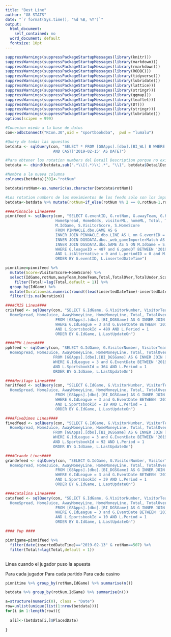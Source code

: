 ```yaml
---
title: "Best Line"
author: "G8 STATS"
date: "`r format(Sys.time(), '%d %B, %Y')`"
output:
  html_document: 
    self_contained: no
  word_document: default
  fontsize: 10pt
---
```


```r
suppressWarnings(suppressPackageStartupMessages(library(knitr)))
suppressWarnings(suppressPackageStartupMessages(library(markdown)))
suppressWarnings(suppressPackageStartupMessages(library(rmarkdown)))
suppressWarnings(suppressPackageStartupMessages(library(RODBC)))
suppressWarnings(suppressPackageStartupMessages(library(tidyverse)))
suppressWarnings(suppressPackageStartupMessages(library(lubridate)))
suppressWarnings(suppressPackageStartupMessages(library(lattice)))
suppressWarnings(suppressPackageStartupMessages(library(stringr)))
suppressWarnings(suppressPackageStartupMessages(library(ggmap)))
suppressWarnings(suppressPackageStartupMessages(library(leaflet)))
suppressWarnings(suppressPackageStartupMessages(library(DT)))
suppressWarnings(suppressPackageStartupMessages(library(stringr)))
suppressWarnings(suppressPackageStartupMessages(library(lubridate)))
options(scipen = 999)

#Conexion miedo a la base de datos 
con<-odbcConnect("RCon.30",uid = "sportbookdba",  pwd = "lumalu")

#Query de todas las apuestas
betdata <- sqlQuery(con, "SELECT * FROM [G8Apps].[dbo].[BI_WL] B WHERE B.SettledDate BETWEEN CAST('2019-02-01' AS DATE)
                     AND CAST('2019-02-15' AS DATE)")

#Para obtener los rotation numbers del Detail Description porque no existen
betdata <- cbind(betdata,sub(".*\\[(.*)\\].*", "\\1", betdata$DetailDescription, perl=TRUE)) 

#Nombre a la nueva columna
colnames(betdata)[39]<-"rotNum"

betdata$rotNum<-as.numeric(as.character(betdata$rotNum))

#Los rotation numbers de los movimientos de los feeds solo son los impares, entonces remplazamos los rotNum pares con el anterior para que calcen.
betdata<-betdata %>% mutate(rotNum=if_else(rotNum %% 2 == 0,rotNum-1,rotNum))

####Pinnacle Lines####
pinnifeed <- sqlQuery(con, "SELECT G.eventID, G.rotNum, G.awayTeam, G.homeTeam, VisitorSpread, visitorOdds,
                      HomeSpread, HomeOdds, visitorML, homeML, Total, TotalOVer, TotalUnder, L.insertedDateTime,
                      M.IdGame, S.VisitorScore, S.HomeScore 
                      FROM PINNACLE.dbo.GAME AS G 
                      INNER JOIN PINNACLE.dbo.LINE AS L on G.eventID = L.eventID
                      INNER JOIN DGSDATA.dbo._web_gameImporterMatch AS M on G.eventID = M.eventID
                      INNER JOIN DGSDATA.dbo.GAME AS S ON M.IdGame = S.IdGame
                      WHERE G.leagueID = 487 and G.gameDT BETWEEN '2019-02-01' AND '2019-02-15'
                      AND L.isAlternative = 0 and L.periodID = 0 and M.periodID = 0
                      ORDER BY G.eventID, L.insertedDateTime")

pinnitime=pinnifeed %>%
  mutate(Score=VisitorScore+HomeScore) %>% 
  select(IdGame,rotNum,awayTeam,homeTeam,Total,TotalOVer,TotalUnder,Score,insertedDateTime) %>% 
    filter(Total!=lag(Total,default = 1)) %>%
  group_by(IdGame) %>%
  mutate(Duration=as.numeric(round((lead(insertedDateTime)-insertedDateTime)/60,2))) %>% 
  filter(!is.na(Duration))

####CRIS Lines####
crisfeed <- sqlQuery(con, "SELECT G.IdGame, G.VisitorNumber, VisitorTeam, HomeNumber, HomeTeam, AwaySpread, AwayJuice,
  HomeSpread, HomeJuice, AwayMoneyLine, HomeMoneyLine, Total, TotalOverMoneyLine, TotalUnderMoneyLine, L.LastUpdateOn 
                      FROM [G8Apps].[dbo].[BI_DGSGame] AS G INNER JOIN [G8Apps].[dbo].[BI_FeedData] AS L on G.IdGame = L.IdGame
                      WHERE G.IdLeague = 3 and G.EventDate BETWEEN '2019-01-01' AND '2019-02-15'
                      AND L.SportsbookId = 489 AND L.Period = 1
                      ORDER BY G.IdGame, L.LastUpdateOn")

####PPH Lines####
pphfeed <- sqlQuery(con, "SELECT G.IdGame, G.VisitorNumber, VisitorTeam, HomeNumber, HomeTeam, AwaySpread, AwayJuice,
  HomeSpread, HomeJuice, AwayMoneyLine, HomeMoneyLine, Total, TotalOverMoneyLine, TotalUnderMoneyLine, L.LastUpdateOn 
                     FROM [G8Apps].[dbo].[BI_DGSGame] AS G INNER JOIN [G8Apps].[dbo].[BI_FeedData] AS L on G.IdGame = L.IdGame
                     WHERE G.IdLeague = 3 and G.EventDate BETWEEN '2019-02-01' AND '2019-02-15'
                     AND L.SportsbookId = 364 AND L.Period = 1
                     ORDER BY G.IdGame, L.LastUpdateOn")

####Heritage Lines####
heritfeed <- sqlQuery(con, "SELECT G.IdGame, G.VisitorNumber, VisitorTeam, HomeNumber, HomeTeam, AwaySpread, AwayJuice,
  HomeSpread, HomeJuice, AwayMoneyLine, HomeMoneyLine, Total, TotalOverMoneyLine, TotalUnderMoneyLine, L.LastUpdateOn 
                      FROM [G8Apps].[dbo].[BI_DGSGame] AS G INNER JOIN [G8Apps].[dbo].[BI_FeedData] AS L on G.IdGame = L.IdGame
                      WHERE G.IdLeague = 3 and G.EventDate BETWEEN '2019-02-01' AND '2019-02-15'
                      AND L.SportsbookId = 19 AND L.Period = 1
                      ORDER BY G.IdGame, L.LastUpdateOn")

####FiveDimes Lines####
fivedfeed <- sqlQuery(con, "SELECT G.IdGame, G.VisitorNumber, VisitorTeam, HomeNumber, HomeTeam, AwaySpread, AwayJuice,
  HomeSpread, HomeJuice, AwayMoneyLine, HomeMoneyLine, Total, TotalOverMoneyLine, TotalUnderMoneyLine, L.LastUpdateOn 
                     FROM [G8Apps].[dbo].[BI_DGSGame] AS G INNER JOIN [G8Apps].[dbo].[BI_FeedData] AS L on G.IdGame = L.IdGame
                     WHERE G.IdLeague = 3 and G.EventDate BETWEEN '2019-02-01' AND '2019-02-15'
                     AND L.SportsbookId = 92 AND L.Period = 1
                     ORDER BY G.IdGame, L.LastUpdateOn")

####Grande Lines####
grandefeed <- sqlQuery(con, "SELECT G.IdGame, G.VisitorNumber, VisitorTeam, HomeNumber, HomeTeam, AwaySpread, AwayJuice,
  HomeSpread, HomeJuice, AwayMoneyLine, HomeMoneyLine, Total, TotalOverMoneyLine, TotalUnderMoneyLine, L.LastUpdateOn 
                      FROM [G8Apps].[dbo].[BI_DGSGame] AS G INNER JOIN [G8Apps].[dbo].[BI_FeedData] AS L on G.IdGame = L.IdGame
                      WHERE G.IdLeague = 3 and G.EventDate BETWEEN '2019-02-01' AND '2019-02-15'
                      AND L.SportsbookId = 39 AND L.Period = 1
                      ORDER BY G.IdGame, L.LastUpdateOn")

####Catalina Lines####
catafeed <- sqlQuery(con, "SELECT G.IdGame, G.VisitorNumber, VisitorTeam, HomeNumber, HomeTeam, AwaySpread, AwayJuice,
  HomeSpread, HomeJuice, AwayMoneyLine, HomeMoneyLine, Total, TotalOverMoneyLine, TotalUnderMoneyLine, L.LastUpdateOn 
                      FROM [G8Apps].[dbo].[BI_DGSGame] AS G INNER JOIN [G8Apps].[dbo].[BI_FeedData] AS L on G.IdGame = L.IdGame
                      WHERE G.IdLeague = 3 and G.EventDate BETWEEN '2019-02-01' AND '2019-02-15'
                      AND L.SportsbookId = 10 AND L.Period = 1
                      ORDER BY G.IdGame, L.LastUpdateOn")

#### Yup ####

pinnigame=pinnifeed %>% 
  filter(date(insertedDateTime)=="2019-02-13" & rotNum==507) %>% 
  filter(Total!=lag(Total,default = 1))



```

Linea cuando el jugador puso la apuesta

Para cada jugador
  Para cada partido
    Para cada casino

```r
pinnitime %>% group_by(rotNum,IdGame) %>% summarise(n())

betdata %>% group_by(rotNum,IdGame) %>% summarise(n())

a=structure(numeric(0), class = "Date")
row=unlist(unique(list(1:nrow(betdata))))
for(i in 1:length(row)){
  
  a[i]<-(betdata[i,]$PlacedDate)
  
}



```

